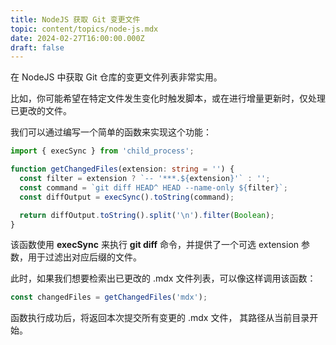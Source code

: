 ```yaml
---
title: NodeJS 获取 Git 变更文件
topic: content/topics/node-js.mdx
date: 2024-02-27T16:00:00.000Z
draft: false
---
```


在 NodeJS 中获取 Git 仓库的变更文件列表非常实用。

比如，你可能希望在特定文件发生变化时触发脚本，或在进行增量更新时，仅处理已更改的文件。

我们可以通过编写一个简单的函数来实现这个功能：

```typescript
import { execSync } from 'child_process';

function getChangedFiles(extension: string = '') {
  const filter = extension ? `-- '***.${extension}'` : '';
  const command = `git diff HEAD^ HEAD --name-only ${filter}`;
  const diffOutput = execSync().toString(command);

  return diffOutput.toString().split('\n').filter(Boolean);
}
```

该函数使用 **execSync** 来执行 **git diff** 命令，并提供了一个可选 extension 参数，用于过滤出对应后缀的文件。

此时，如果我们想要检索出已更改的 .mdx 文件列表，可以像这样调用该函数：

```typescript
const changedFiles = getChangedFiles('mdx');
```

函数执行成功后，将返回本次提交所有变更的 .mdx 文件， 其路径从当前目录开始。
